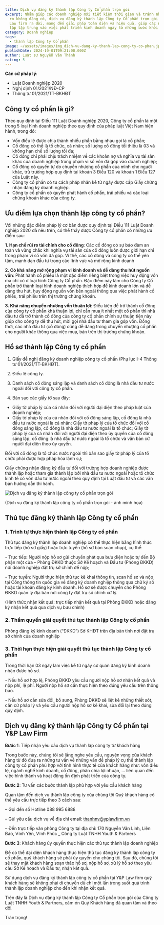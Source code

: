 ```yaml
---
title: Dịch vụ đăng ký thành lập Công ty Cổ phần trọn gói
excerpt: Nhằm giúp các doanh nghiệp mới tiết kiệm thời gian và tránh những rủi
  ro không đáng có, dịch vụ đăng ký thành lập Công ty Cổ phần trọn gói của Y&P
  Law firm ra đời, mang đến giải pháp toàn diện và hiệu quả, giúp các nhà sáng
  lập tập trung vào việc phát triển kinh doanh ngay từ những bước khởi đầu.
category: Doanh nghiệp
tags:
  - thành lập Công ty Cổ phần
image: ~/assets/images/img_dich-vu-dang-ky-thanh-lap-cong-ty-co-phan.jpg
publishDate: 2024-10-01T09:21:00.000Z
author: Luật sư Nguyễn Văn Thành
rating: 5
---
```

**Căn cứ pháp lý:**

* Luật Doanh nghiệp 2020
* Nghị định 01/2021/NĐ-CP
* Thông tư 01/2021/TT-BKHĐT

## Công ty cổ phần là gì?

Theo quy định tại Điều 111 Luật Doanh nghiệp 2020, Công ty cổ phần là một trong 5 loại hình doanh nghiệp theo quy định của pháp luật Việt Nam hiện hành, trong đó:

* Vốn điều lệ được chia thành nhiều phần bằng nhau gọi là cổ phần;
* Cổ đông có thể là tổ chức, cá nhân; số lượng cổ đông tối thiểu là 03 và không hạn chế số lượng tối đa;
* Cổ đông chỉ phải chịu trách nhiệm về các khoản nợ và nghĩa vụ tài sản khác của doanh nghiệp trong phạm vi số vốn đã góp vào doanh nghiệp;
* Cổ đông có quyền tự do chuyển nhượng cổ phần của mình cho người khác, trừ trường hợp quy định tại khoản 3 Điều 120 và khoản 1 Điều 127 của Luật này.
* Công ty cổ phần có tư cách pháp nhân kể từ ngày được cấp Giấy chứng nhận đăng ký doanh nghiệp.
* Công ty cổ phần có quyền phát hành cổ phần, trái phiếu và các loại chứng khoán khác của công ty.

## Ưu điểm lựa chọn thành lập công ty cổ phần?

Với những đặc điểm pháp lý cơ bản được quy định tại Điều 111 Luật Doanh nghiệp 2020 đã nêu trên, có thể thấy được Công ty cổ phần có những ưu điểm sau:

**1. Hạn chế rủi ro tài chính cho cổ đông**: Các cổ đông có sự bảo đảm an toàn và vững chắc khi nghĩa vụ tài sản của cổ đông luôn được giới hạn chỉ trong phạm vi số vốn đã góp. Vì thế, các cổ đông và công ty có thể yên tâm, mạnh dạn đầu tư trong các lĩnh vực và mở rộng kinh doanh

**2. Có khả năng mở rộng phạm vi kinh doanh và dễ dàng thu hút nguồn vốn**: Phát hành cổ phiếu là một đặc điểm riêng biệt trong việc huy động vốn mà chỉ có ở loại hình Công ty Cổ phần. Đặc điểm này làm cho Công ty Cổ phần trở thành loại hình doanh nghiệp thích hợp để kinh doanh lớn và dễ dàng thu hút, huy động nguồn vốn bên ngoài thông qua việc phát hành cổ phiếu, trái phiếu trên thị trường chứng khoán.

**3. Khả năng chuyển nhượng vốn thuận lợi**: Điều kiện để trở thành cổ đông của công ty cổ phần khá thuận lợi, chỉ cần mua ít nhất một cổ phần thì nhà đầu tư đã trở thành cổ đông của công ty cổ phần chính sự thuận tiện này giúp cho công ty dễ thu hút, mời gọi nhà đầu tư tham gia góp vốn. Đồng thời, các nhà đầu tư (cổ đông) cũng dễ dàng trong chuyển nhượng cổ phần cho người khác thông qua việc mua, bán trên thị trường chứng khoán.

## Hồ sơ thành lập Công ty cổ phần

1. Giấy đề nghị đăng ký doanh nghiệp công ty cổ phần (Phụ lục I-4 Thông tư 01/2021/TT-BKHĐT).

2. Điều lệ công ty.

3. Danh sách cổ đông sáng lập và danh sách cổ đông là nhà đầu tư nước ngoài đối với công ty cổ phần.

4. Bản sao các giấy tờ sau đây:

* Giấy tờ pháp lý của cá nhân đối với người đại diện theo pháp luật của doanh nghiệp;
* Giấy tờ pháp lý của cá nhân đối với cổ đông sáng lập, cổ đông là nhà đầu tư nước ngoài là cá nhân; Giấy tờ pháp lý của tổ chức đối với cổ đông sáng lập, cổ đông là nhà đầu tư nước ngoài là tổ chức; Giấy tờ pháp lý của cá nhân đối với người đại diện theo ủy quyền của cổ đông sáng lập, cổ đông là nhà đầu tư nước ngoài là tổ chức và văn bản cử người đại diện theo ủy quyền.

Đối với cổ đông là tổ chức nước ngoài thì bản sao giấy tờ pháp lý của tổ chức phải được hợp pháp hóa lãnh sự;

Giấy chứng nhận đăng ký đầu tư đối với trường hợp doanh nghiệp được thành lập hoặc tham gia thành lập bởi nhà đầu tư nước ngoài hoặc tổ chức kinh tế có vốn đầu tư nước ngoài theo quy định tại Luật đầu tư và các văn bản hướng dẫn thi hành.

![Dịch vụ đăng ký thành lập công ty cổ phần trọn gói ](~/assets/images/dịch-vụ-đăng-ký-thành-lập-công-ty-cổ-phần-trọn-gói.jpg "Dịch vụ đăng ký thành lập công ty cổ phần trọn gói ")

(Dịch vụ đăng ký thành lập công ty cổ phần trọn gói - ảnh minh họa)

## Thủ tục đăng ký thành lập Công ty cổ phần

### 1. Trình tự thực hiện thành lập Công ty cổ phần

Thủ tục đăng ký thành lập doanh nghiệp có thể thực hiện bằng hình thức trực tiếp (hồ sơ giấy) hoặc trực tuyến (hồ sơ bản scan chụp), cụ thể:

\- Trực tiếp: Người nộp hồ sơ gửi chuyển phát qua bưu điện hoặc tự đến Bộ phận một cửa – Phòng ĐKKD thuộc Sở Kế hoạch và Đầu tư (Phòng ĐKKD) nơi doanh nghiệp đặt trụ sở chính để nộp;

\- Trực tuyến: Người thực hiện thủ tục kê khai thông tin, scan hồ sơ và nộp tại Cổng thông tin quốc gia về đăng ký doanh nghiệp thông qua chữ ký số hoặc tài khoản đăng ký kinh doanh. Hồ sơ sẽ được chuyển cho Phòng ĐKKD quản lý địa bàn nơi công ty đặt trụ sở chính xử lý.

(Hình thức nhận kết quả: trực tiếp nhận kết quả tại Phòng ĐKKD hoặc đăng ký nhận kết quả qua dịch vụ bưu chính)

### 2. Thẩm quyền giải quyết thủ tục thành lập Công ty cổ phần

Phòng đăng ký kinh doanh (“ĐKKD”) Sở KHĐT trên địa bàn tỉnh nơi đặt trụ sở chính của doanh nghiệp

### 3. Thời hạn thực hiện giải quyết thủ tục thành lập Công ty cổ phần

Trong thời hạn 03 ngày làm việc kể từ ngày cơ quan đăng ký kinh doanh nhận được hồ sơ.

\- Nếu hồ sơ hợp lệ, Phòng ĐKKD yêu cầu người nộp hồ sơ nhận kết quả và nộp phí, lệ phí. Người nộp hồ sơ cần thực hiện theo đúng yêu cầu trên thông báo.

\- Nếu hồ sơ cần sửa đổi, bổ sung, Phòng ĐKKD sẽ liệt kê những thiết sót, căn cứ pháp lý và yêu cầu người nộp hồ sơ kê khai, sửa đổi lại theo đúng quy định.

## Dịch vụ đăng ký thành lập Công ty Cổ phần tại Y&P Law Firm

**Bước 1**: Tiếp nhận yêu cầu dịch vụ thành lập công ty từ khách hàng

Trong bước này, chúng tôi sẽ lắng nghe yêu cầu, nguyện vọng của khách hàng từ đó đưa ra những tư vấn về những vấn đề pháp lý cụ thể thành lập công ty cổ phần phù hợp với tình hình thực tế của khách hàng như: vốn điều lệ, ngành nghề kinh doanh, cổ đông, phân chia lợi nhuận, ... liên quan đến việc hình thành và hoạt động ổn định phát triển của công ty.

**Bước 2**: Tư vấn các bước thành lập phù hợp với yêu cầu khách hàng

Quan tâm đến dịch vụ thành lập công ty của chúng tôi Quý khách hàng có thể yêu cầu trực tiếp theo 3 cách sau:

–  Gọi đến số Hotline 088 995 6888

–  Gửi yêu cầu dịch vụ về địa chỉ email: thanhnv@yplawfirm.vn 

–  Đến trực tiếp văn phòng Công ty tại địa chỉ: 170 Nguyễn Văn Linh, Liên Bảo, Vĩnh Yên, Vĩnh Phúc _ Công ty Luật TNHH Youth & Partners

**Bước 3**: Khách hàng ủy quyền thực hiện các thủ tục thành lập doanh nghiệp

Để có thể đại diện khách hàng thực hiện thủ tục đăng ký thành lập công ty cổ phần, quý khách hàng sẽ phải ủy quyền cho chúng tôi. Sau đó, chúng tôi sẽ thay mặt khách hàng soạn thảo hồ sơ, nộp hồ sơ, xử lý hồ sơ theo yêu cầu Sở Kế hoạch và Đầu tư, nhận kết quả.

Sử dụng dịch vụ đăng ký thành lập công ty cổ phần tại Y&P Law firm quý khách hàng sẽ không phải di chuyển dù chỉ một lần trong suốt quá trình thành lập doanh nghiệp cho đến khi nhận kết quả.

Trên đây là Dịch vụ đăng ký thành lập Công ty Cổ phần trọn gói của Công ty Luật TNHH Youth & Partners, cảm ơn Quý Khách hàng đã quan tâm và theo dõi. 

Trân trọng!

